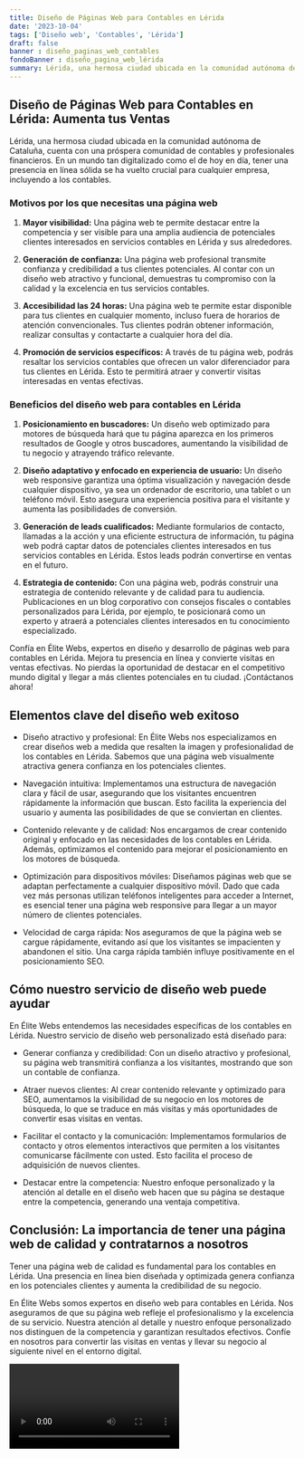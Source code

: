 ```yaml
---
title: Diseño de Páginas Web para Contables en Lérida
date: '2023-10-04'
tags: ['Diseño web', 'Contables', 'Lérida']
draft: false
banner : diseño_paginas_web_contables
fondoBanner : diseño_pagina_web_lérida
summary: Lérida, una hermosa ciudad ubicada en la comunidad autónoma de Cataluña, cuenta con una próspera comunidad de contables y profesionales financieros. En un mundo tan digitalizado como el de hoy en día, tener una presencia en línea sólida se ha vuelto crucial para cualquier empresa, incluyendo a los contables. 
---
```


## Diseño de Páginas Web para Contables en Lérida: Aumenta tus Ventas

Lérida, una hermosa ciudad ubicada en la comunidad autónoma de Cataluña, cuenta con una próspera comunidad de contables y profesionales financieros. En un mundo tan digitalizado como el de hoy en día, tener una presencia en línea sólida se ha vuelto crucial para cualquier empresa, incluyendo a los contables. 

### Motivos por los que necesitas una página web 

1. **Mayor visibilidad:** Una página web te permite destacar entre la competencia y ser visible para una amplia audiencia de potenciales clientes interesados en servicios contables en Lérida y sus alrededores.

2. **Generación de confianza:** Una página web profesional transmite confianza y credibilidad a tus clientes potenciales. Al contar con un diseño web atractivo y funcional, demuestras tu compromiso con la calidad y la excelencia en tus servicios contables.

3. **Accesibilidad las 24 horas:** Una página web te permite estar disponible para tus clientes en cualquier momento, incluso fuera de horarios de atención convencionales. Tus clientes podrán obtener información, realizar consultas y contactarte a cualquier hora del día.

4. **Promoción de servicios específicos:** A través de tu página web, podrás resaltar los servicios contables que ofrecen un valor diferenciador para tus clientes en Lérida. Esto te permitirá atraer y convertir visitas interesadas en ventas efectivas.

### Beneficios del diseño web para contables en Lérida

1. **Posicionamiento en buscadores:** Un diseño web optimizado para motores de búsqueda hará que tu página aparezca en los primeros resultados de Google y otros buscadores, aumentando la visibilidad de tu negocio y atrayendo tráfico relevante.

2. **Diseño adaptativo y enfocado en experiencia de usuario:** Un diseño web responsive garantiza una óptima visualización y navegación desde cualquier dispositivo, ya sea un ordenador de escritorio, una tablet o un teléfono móvil. Esto asegura una experiencia positiva para el visitante y aumenta las posibilidades de conversión.

3. **Generación de leads cualificados:** Mediante formularios de contacto, llamadas a la acción y una eficiente estructura de información, tu página web podrá captar datos de potenciales clientes interesados en tus servicios contables en Lérida. Estos leads podrán convertirse en ventas en el futuro.

4. **Estrategia de contenido:** Con una página web, podrás construir una estrategia de contenido relevante y de calidad para tu audiencia. Publicaciones en un blog corporativo con consejos fiscales o contables personalizados para Lérida, por ejemplo, te posicionará como un experto y atraerá a potenciales clientes interesados en tu conocimiento especializado.

Confía en Élite Webs, expertos en diseño y desarrollo de páginas web para contables en Lérida. Mejora tu presencia en línea y convierte visitas en ventas efectivas. No pierdas la oportunidad de destacar en el competitivo mundo digital y llegar a más clientes potenciales en tu ciudad. ¡Contáctanos ahora!

<GifSeo />

<Cta />

## Elementos clave del diseño web exitoso

- Diseño atractivo y profesional: En Élite Webs nos especializamos en crear diseños web a medida que resalten la imagen y profesionalidad de los contables en Lérida. Sabemos que una página web visualmente atractiva genera confianza en los potenciales clientes.

- Navegación intuitiva: Implementamos una estructura de navegación clara y fácil de usar, asegurando que los visitantes encuentren rápidamente la información que buscan. Esto facilita la experiencia del usuario y aumenta las posibilidades de que se conviertan en clientes.

- Contenido relevante y de calidad: Nos encargamos de crear contenido original y enfocado en las necesidades de los contables en Lérida. Además, optimizamos el contenido para mejorar el posicionamiento en los motores de búsqueda.

- Optimización para dispositivos móviles: Diseñamos páginas web que se adaptan perfectamente a cualquier dispositivo móvil. Dado que cada vez más personas utilizan teléfonos inteligentes para acceder a Internet, es esencial tener una página web responsive para llegar a un mayor número de clientes potenciales.

- Velocidad de carga rápida: Nos aseguramos de que la página web se cargue rápidamente, evitando así que los visitantes se impacienten y abandonen el sitio. Una carga rápida también influye positivamente en el posicionamiento SEO.

## Cómo nuestro servicio de diseño web puede ayudar

En Élite Webs entendemos las necesidades específicas de los contables en Lérida. Nuestro servicio de diseño web personalizado está diseñado para:

- Generar confianza y credibilidad: Con un diseño atractivo y profesional, su página web transmitirá confianza a los visitantes, mostrando que son un contable de confianza.

- Atraer nuevos clientes: Al crear contenido relevante y optimizado para SEO, aumentamos la visibilidad de su negocio en los motores de búsqueda, lo que se traduce en más visitas y más oportunidades de convertir esas visitas en ventas.

- Facilitar el contacto y la comunicación: Implementamos formularios de contacto y otros elementos interactivos que permiten a los visitantes comunicarse fácilmente con usted. Esto facilita el proceso de adquisición de nuevos clientes.

- Destacar entre la competencia: Nuestro enfoque personalizado y la atención al detalle en el diseño web hacen que su página se destaque entre la competencia, generando una ventaja competitiva.

## Conclusión: La importancia de tener una página web de calidad y contratarnos a nosotros

Tener una página web de calidad es fundamental para los contables en Lérida. Una presencia en línea bien diseñada y optimizada genera confianza en los potenciales clientes y aumenta la credibilidad de su negocio.

En Élite Webs somos expertos en diseño web para contables en Lérida. Nos aseguramos de que su página web refleje el profesionalismo y la excelencia de su servicio. Nuestra atención al detalle y nuestro enfoque personalizado nos distinguen de la competencia y garantizan resultados efectivos. Confíe en nosotros para convertir las visitas en ventas y llevar su negocio al siguiente nivel en el entorno digital.

<Video />

<CtaBot job='Contables' city='Lérida'/>

<Gmaps query='Lérida+españa+maps' />